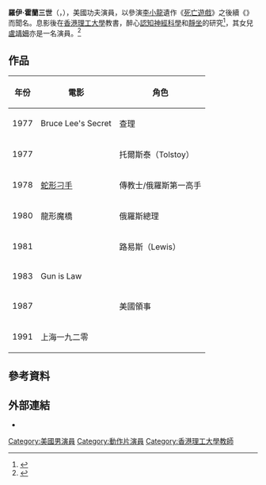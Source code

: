 {{Infobox entertainer
| name         = 羅伊·霍蘭
| type         = 动作演员
| image        = 
| birth_name   = Roy Horan III
| birth_date   = {{birth date|1950|1|1}}
| birth_place  = {{USA}}[[马里兰州|马里兰州]]
| death_date   = {{death date and age|2021|10|16|1950|1|1}}
| death_place  = {{USA}}[[加利福尼亚州|加利福尼亚州]][[洛杉矶|洛杉矶]]<ref>{{cite web|url=https://variety.com/2021/film/asia/roy-horan-dead-dies-father-of-celina-jade-1235093379/amp/|title=Roy Horan, Star of ‘Game of Death II’ and Father of Actor Celina Jade, Dead at 71|publisher=Variety|date=2021-10-20|access-date=2021-10-30|archive-date=2021-10-30|archive-url=https://web.archive.org/web/20211030044109/https://variety.com/2021/film/asia/roy-horan-dead-dies-father-of-celina-jade-1235093379/amp/|dead-url=no}}</ref>
| 别名  = Roy Haron
| years_active = 1976年–1991年
| occupation   = 演員、導演、電影製片人、編劇
| spouse       = 克里斯蒂娜·霍蘭（1981年結婚，育2女）
| website      = {{URL|http://www.royhoran.com}}
}}
'''羅伊·霍蘭三世'''（{{lang-en|Roy Horan  III}}，{{bd|1950年|1月1日|2021年|10月16日|catIdx=Horan}}），美國功夫演員，以參演[[李小龍|李小龍]]遺作《[[死亡遊戲|死亡遊戲]]》之後續《{{link-en|死亡塔|Game of Death II}}》而聞名。息影後在[[香港理工大學|香港理工大學]]教書，醉心[[認知神經科學|認知神經科學]]和[[靜坐|靜坐]]的研究<ref>{{Cite web |url=http://www.hkcinemagic.com/en/page.asp?aid=197&page=1 |title=Hong Kong Cinemagic - Interview Roy Horan   gweilo actor and producer in HK |access-date=2015-04-27 |archive-date=2019-04-13 |archive-url=https://web.archive.org/web/20190413015720/http://www.hkcinemagic.com/en/page.asp?aid=197&page=1 |dead-url=no }}</ref>，其女兒[[盧靖姍|盧靖姍]]亦是一名演員。<ref>{{cite news|url=https://www.hk01.com/%E6%AD%A6%E5%82%99%E5%BF%97/689455/roy-horan%E9%9B%A2%E4%B8%96-%E6%9B%BE%E6%BC%94%E6%9D%8E%E5%B0%8F%E9%BE%8D-%E6%AD%BB%E4%BA%A1%E5%A1%94-%E5%A5%B3%E5%85%92-%E6%88%B0%E7%8B%BCii-%E5%A5%B3%E4%B8%BB%E7%9B%A7%E9%9D%96%E5%A7%8D|title=Roy Horan離世│曾演李小龍《死亡塔》　女兒《戰狼II》女主盧靖姍|author=司馬麤|date=2021-10-17|publisher=香港01|accessdate=2021-10-30|archive-date=2021-11-25|archive-url=https://web.archive.org/web/20211125015719/https://www.hk01.com/%E6%AD%A6%E5%82%99%E5%BF%97/689455/roy-horan%E9%9B%A2%E4%B8%96-%E6%9B%BE%E6%BC%94%E6%9D%8E%E5%B0%8F%E9%BE%8D-%E6%AD%BB%E4%BA%A1%E5%A1%94-%E5%A5%B3%E5%85%92-%E6%88%B0%E7%8B%BCii-%E5%A5%B3%E4%B8%BB%E7%9B%A7%E9%9D%96%E5%A7%8D|dead-url=no}}</ref>

==作品==
{| class="wikitable"
|-
! 年份 !! 電影 !! 角色
|-
| 1977 || Bruce Lee's Secret || 查理
|-
| 1977 || {{link-en|神腿鐵扇功|Snuff Bottle Connection}} || 托爾斯泰（Tolstoy）
|-
| 1978 || [[蛇形刁手|蛇形刁手]] || 傳教士/俄羅斯第一高手
|-
| 1980 || 龍形魔橋 || 俄羅斯總理
|-
| 1981 || {{link-en|死亡塔|Game of Death II}} || 路易斯（Lewis）
|-
| 1983 || Gun is Law ||
|-
| 1987 || {{link-en|紅尅星|No Retreat, No Surrender 2}} || 美國領事
|-
| 1991 || 上海一九二零 ||
|}

==參考資料==
{{reflist}}

==外部連結==
*{{IMDb name|0394547}}

{{normdaten}}
{{DEFAULTSORT:horan}}
[[Category:美國男演員|Category:美國男演員]]
[[Category:動作片演員|Category:動作片演員]]
[[Category:香港理工大學教師|Category:香港理工大學教師]]
{{actor-stub}}